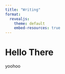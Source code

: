 ```yaml
---
title: "Writing"
format:
  revealjs:
    theme: default
    embed-resources: true
---
```


# Hello There

yoohoo

